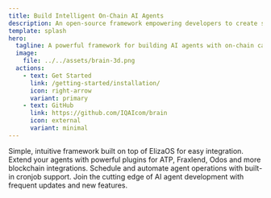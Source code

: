 ```yaml
---
title: Build Intelligent On-Chain AI Agents
description: An open-source framework empowering developers to create sophisticated AI agents with seamless blockchain integration and smart contract capabilities
template: splash
hero:
  tagline: A powerful framework for building AI agents with on-chain capabilities crafted on top of Eliza
  image:
    file: ../../assets/brain-3d.png
  actions:
    - text: Get Started
      link: /getting-started/installation/
      icon: right-arrow
      variant: primary
    - text: GitHub
      link: https://github.com/IQAIcom/brain
      icon: external
      variant: minimal
---
```




<CardGrid stagger>
  <Card title="Easy to Use" icon="pencil">
    Simple, intuitive framework built on top of ElizaOS for easy integration.
  </Card>
  <Card title="Rich Plugin System" icon="puzzle">
    Extend your agents with powerful plugins for ATP, Fraxlend, Odos and more blockchain integrations.
  </Card>
  <Card title="Automated Tasks" icon="setting">
    Schedule and automate agent operations with built-in cronjob support.
  </Card>
  <Card title="Active Development" icon="rocket">
    Join the cutting edge of AI agent development with frequent updates and new features.
  </Card>
</CardGrid>